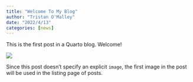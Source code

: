 ```yaml
---
title: "Welcome To My Blog"
author: "Tristan O'Malley"
date: "2022/4/13"
categories: [news]
---
```


This is the first post in a Quarto blog. Welcome!

![](thumbnail.jpg)

Since this post doesn't specify an explicit `image`, the first image in the post will be used in the listing page of posts.
